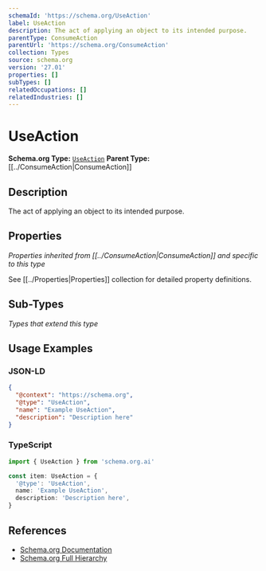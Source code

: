 ```yaml
---
schemaId: 'https://schema.org/UseAction'
label: UseAction
description: The act of applying an object to its intended purpose.
parentType: ConsumeAction
parentUrl: 'https://schema.org/ConsumeAction'
collection: Types
source: schema.org
version: '27.01'
properties: []
subTypes: []
relatedOccupations: []
relatedIndustries: []
---
```

# UseAction

**Schema.org Type:** [`UseAction`](https://schema.org/UseAction)
**Parent Type:** [[../ConsumeAction|ConsumeAction]]

## Description

The act of applying an object to its intended purpose.

## Properties

*Properties inherited from [[../ConsumeAction|ConsumeAction]] and specific to this type*

See [[../Properties|Properties]] collection for detailed property definitions.

## Sub-Types

*Types that extend this type*

## Usage Examples

### JSON-LD

```json
{
  "@context": "https://schema.org",
  "@type": "UseAction",
  "name": "Example UseAction",
  "description": "Description here"
}
```

### TypeScript

```typescript
import { UseAction } from 'schema.org.ai'

const item: UseAction = {
  '@type': 'UseAction',
  name: 'Example UseAction',
  description: 'Description here',
}
```

## References

- [Schema.org Documentation](https://schema.org/UseAction)
- [Schema.org Full Hierarchy](https://schema.org/docs/full.html)
